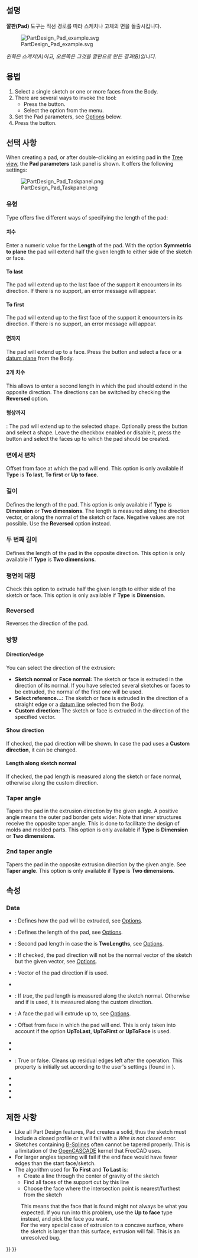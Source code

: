 <languages/>

{{Docnav
|[[PartDesign_CoordinateSystem/ko|지역 좌표계 생성]]
|[[PartDesign_Revolution/ko|공전]]
|[[PartDesign_Workbench/ko|부품설계 작업대]]
|IconL=PartDesign_CoordinateSystem.svg
|IconR=PartDesign_Revolution.svg
|IconC=Workbench_PartDesign.svg
}}

{{GuiCommand
|Name=PartDesign Pad
|MenuLocation=부품 설계 → 덧셈 도형특징 생성 → 깔판
|Workbenches=[[PartDesign_Workbench/ko|부품설계 작업대]]
|SeeAlso=[[PartDesign_Pocket/ko|부품설계 오목자리]]
}}

<span id="Description"></span>
==설명==

'''깔판(Pad)''' 도구는 직선 경로를 따라 스케치나 고체의 면을 돌출시킵니다.

[[File:PartDesign Pad example.svg|none]]

''왼쪽은 스케치(A)이고, 오른쪽은 그것을 깔판으로 만든 결과(B)입니다.''

<span id="Usage"></span>
==용법==

# Select a single sketch or one or more faces from the Body.
# There are several ways to invoke the tool:
#* Press the {{Button|[[Image:PartDesign_Pad.svg|16px]] [[PartDesign_Pad|Pad]]}} button.
#* Select the {{MenuCommand|Part Design → Create an additive feature → [[Image:PartDesign_Pad.svg|16px]] Pad}} option from the menu.
# Set the Pad parameters, see [[#Options|Options]] below.
# Press the {{Button|OK}} button.

<span id="Options"></span>
==선택 사항==

When creating a pad, or after double-clicking an existing pad in the [[Tree_view|Tree view]], the '''Pad parameters''' task panel is shown. It offers the following settings:

[[Image:PartDesign_Pad_Taskpanel.png|frame|left]]

<span id="Type"></span>
===유형===

Type offers five different ways of specifying the length of the pad:

<span id="Dimension"></span>
====치수====

Enter a numeric value for the '''Length''' of the pad. With the option '''Symmetric to plane''' the pad will extend half the given length to either side of the sketch or face.

====To last====

The pad will extend up to the last face of the support it encounters in its direction. If there is no support, an error message will appear.

====To first====

The pad will extend up to the first face of the support it encounters in its direction. If there is no support, an error message will appear.

<span id="Up_to_face"></span>
====면까지====

The pad will extend up to a face. Press the {{Button|Select face}} button and select a face or a [[PartDesign_Plane|datum plane]] from the Body.

<span id="Two_dimensions"></span>
====2개 치수====

This allows to enter a second length in which the pad should extend in the opposite direction. The directions can be switched by checking the '''Reversed''' option.

<span id="Up_to_shape"></span>
====형상까지====

{{Version|1.0}}: The pad will extend up to the selected shape. Optionally press the {{Button|Select shape}} button and select a shape. Leave the {{Button|Select all faces}} checkbox enabled or disable it, press the {{Button|Select faces}} button and select the faces up to which the pad should be created.

<span id="Offset_to_face"></span>
=== 면에서 편차 ===

Offset from face at which the pad will end. This option is only available if '''Type''' is '''To last''', '''To first''' or '''Up to face'''.

<span id="Length"></span>
===길이===

Defines the length of the pad. This option is only available if '''Type''' is '''Dimension''' or '''Two dimensions'''. The length is measured along the direction vector, or along the normal of the sketch or face. Negative values are not possible. Use the '''Reversed''' option instead.

<span id="2nd_length"></span>
===두 번째 길이===

Defines the length of the pad in the opposite direction. This option is only available if '''Type''' is '''Two dimensions'''.

<span id="Symmetric_to_plane"></span>
=== 평면에 대칭 ===

Check this option to extrude half the given length to either side of the sketch or face. This option is only available if '''Type''' is '''Dimension'''.

=== Reversed ===

Reverses the direction of the pad.

<span id="Direction"></span>
===방향===

==== Direction/edge ====

You can select the direction of the extrusion:

* '''Sketch normal''' or '''Face normal:''' The sketch or face is extruded in the direction of its normal. If you have selected several sketches or faces to be extruded, the normal of the first one will be used.
* '''Select reference...:''' The sketch or face is extruded in the direction of a straight edge or a [[PartDesign_Line|datum line]] selected from the Body.
* '''Custom direction:''' The sketch or face is extruded in the direction of the specified vector.

==== Show direction ==== 

If checked, the pad direction will be shown. In case the pad uses a '''Custom direction''', it can be changed.

==== Length along sketch normal ====

If checked, the pad length is measured along the sketch or face normal, otherwise along the custom direction.

=== Taper angle ===

Tapers the pad in the extrusion direction by the given angle. A positive angle means the outer pad border gets wider. Note that inner structures receive the opposite taper angle. This is done to facilitate the design of molds and molded parts. This option is only available if '''Type''' is '''Dimension''' or '''Two dimensions'''.

=== 2nd taper angle ===

Tapers the pad in the opposite extrusion direction by the given angle. See '''Taper angle'''. This option is only available if '''Type''' is '''Two dimensions'''.

<span id="Properties"></span>
==속성==

===Data===

{{TitleProperty|Pad}}

* {{PropertyData|Type|Enumeration}}: Defines how the pad will be extruded, see [[#Options|Options]].
* {{PropertyData|Length|Length}}: Defines the length of the pad, see [[#Options|Options]].
* {{PropertyData|Length2|Length}}: Second pad length in case the {{PropertyData|Type}} is '''TwoLengths''', see [[#Options|Options]].
* {{PropertyData|Use Custom Vector|Bool}}: If checked, the pad direction will not be the normal vector of the sketch but the given vector, see [[#Options|Options]].
* {{PropertyData|Direction|Vector}}: Vector of the pad direction if {{PropertyData|Use Custom Vector}} is used.
* {{PropertyData|Reference Axis|LinkSub}}
* {{PropertyData|Along Sketch Normal|Bool}}: If ''true'', the pad length is measured along the sketch normal. Otherwise and if {{PropertyData|Use Custom Vector}} is used, it is measured along the custom direction.
* {{PropertyData|Up To Face|LinkSub}}: A face the pad will extrude up to, see [[#Options|Options]].
* {{PropertyData|Offset|Length}}: Offset from face in which the pad will end. This is only taken into account if the {{PropertyData|Type}} option '''UpToLast''', '''UpToFirst''' or '''UpToFace''' is used.
* {{PropertyData|Taper Angle|Angle}}
* {{PropertyData|Taper Angle2|Angle}}

{{TitleProperty|Part Design}}

* {{PropertyData|Refine|Bool}}: True or false. Cleans up residual edges left after the operation. This property is initially set according to the user's settings (found in {{MenuCommand|Preferences → Part Design → General → Model settings}}).

{{TitleProperty|Sketch Based}}

* {{PropertyData|Profile|LinkSub}}
* {{PropertyData|Midplane|Bool}}
* {{PropertyData|Reversed|Bool}}
* {{PropertyData|Allow Multi Face|Bool}}

<span id="Limitations"></span>
==제한 사항==

* Like all Part Design features, Pad creates a solid, thus the sketch must include a closed profile or it will fail with a ''Wire is not closed'' error.
* Sketches containing [[B-Splines|B-Splines]] often cannot be tapered properly. This is a limitation of the [[OpenCASCADE|OpenCASCADE]] kernel that FreeCAD uses.
* For larger angles tapering will fail if the end face would have fewer edges than the start face/sketch.
* The algorithm used for '''To First''' and '''To Last''' is:
** Create a line through the center of gravity of the sketch
** Find all faces of the support cut by this line
** Choose the face where the intersection point is nearest/furthest from the sketch
: This means that the face that is found might not always be what you expected. If you run into this problem, use the '''Up to face''' type instead, and pick the face you want.
: For the very special case of extrusion to a concave surface, where the sketch is larger than this surface, extrusion will fail. This is an unresolved bug.


{{Docnav
|[[PartDesign_CoordinateSystem/ko|지역 좌표계 생성]]
|[[PartDesign_Revolution/ko|공전]]
|[[PartDesign_Workbench/ko|부품설계 작업대]]
|IconL=PartDesign_CoordinateSystem.svg
|IconR=PartDesign_Revolution.svg
|IconC=Workbench_PartDesign.svg
}}

{{PartDesign Tools navi{{#translation:}}}}
{{Userdocnavi{{#translation:}}}}